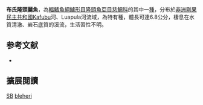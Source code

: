 {{Speciesbox
| name = 布氏隆頭麗魚
| status = DD
| status_system = IUCN3.1
| image = Bleheri.jpg
| image_width = 240px
| genus = Steatocranus
| species = bleheri
| authority = [[Meyer|Meyer]], 1993
| synonyms = 
}}

'''布氏隆頭麗魚'''，為[[輻鰭魚綱|輻鰭魚綱]][[鱸形目|鱸形目]][[隆頭魚亞目|隆頭魚亞目]][[慈鯛科|慈鯛科]]的其中一[[種|種]]，分布於[[非洲|非洲]][[剛果民主共和國|剛果民主共和國]]Kafubu河、Luapula河流域，為特有種，體長可達6.8公分，棲息在水質清澈、岩石底質的溪流，生活習性不明。
==参考文献==
*{{FishBase_species|genus=Steatocranus|species=bleheri|year=2013|month=5}}

== 擴展閱讀 ==
{{refbegin}}
{{wikispecies-inline|Steatocranus bleheri|布氏隆頭麗魚}}
{{refend}}
{{Taxonbar|from=Q5561293}}

[[Category:IUCN红色名录数据缺乏物种|SB]]
[[Category:隆頭麗魚屬|bleheri]]


{{鱸形目小作品}}